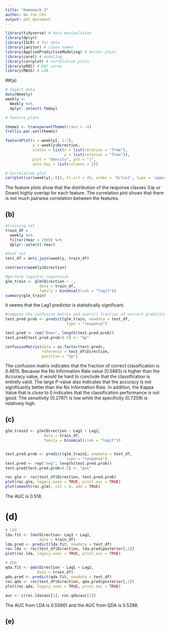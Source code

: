 ```yaml
---
title: "Homework 3"
author: Na Yun Cho
output: pdf_document
---
```

```r
library(tidyverse) # data manipulation
library(dplyr)
library(ISLR) # for data
library(janitor) # clean names 
library(AppliedPredictiveModeling) # better plots
library(caret) # modeling
library(corrplot) # correlation plots
library(pROC) # ROC curve
library(MASS) # LDA
```

##(a)
```r
# Import data
data(Weekly)
weekly <-
  Weekly %>% 
  dplyr::select(-Today)

# Feature plots

theme1 <- transparentTheme(trans = .4)
trellis.par.set(theme1)

featurePlot(x = weekly[, 1:7], 
            y = weekly$Direction,
            scales = list(x = list(relation = "free"), 
                          y = list(relation = "free")),
            plot = "density", pch = "|", 
            auto.key = list(columns = 2))

# Correlation plot 
corrplot(cor(weekly[,-8]), tl.srt = 45, order = 'hclust', type = 'upper')
```
The feature plots show that the distribution of the response classes (Up or Down) highly overlap for each feature. 
The correlation plot shows that there is not much pairwise correlation between the features. 

## (b)
```r
#training set
train_df =
  weekly %>%
  filter(Year < 2009) %>% 
  dplyr::select(-Year)

#test set
test_df = anti_join(weekly, train_df)

contrasts(weekly$Direction)

#perform logistic regression
glm_train <- glm(Direction ~ ., 
               data = train_df, 
               family = binomial(link = "logit"))
summary(glm_train)
```
It seems that the Lag1 predictor is statistically significant. 

```r
#compute the confusion matrix and overall fraction of correct predictions using the test data 
test.pred.prob <- predict(glm_train, newdata = test_df,
                           type = "response")

test.pred <- rep("Down", length(test.pred.prob))
test.pred[test.pred.prob>0.5] <- "Up"

confusionMatrix(data = as.factor(test.pred),
                reference = test_df$Direction,
                positive = "Up")
```
The confusion matrix indicates that the fraction of correct classification is 0.4615. 
Because the No Information Rate value (0.5865) is higher than the Accuracy value, it would be hard to conclude that the classification is entirely valid. The large P-value also indicates that the accuracy is not significantly better than the No Information Rate. 
In addition, the Kappa Value that is close to 0 indicates that the classification performance is not good. 
The sensitivity (0.2787) is low while the specificity (0.7209) is relatively high. 


## (c)
```r
glm_train2 <- glm(Direction ~ Lag1 + Lag2,
                 data = train_df, 
                 family = binomial(link = "logit"))


test.pred.prob <- predict(glm_train2, newdata = test_df,
                           type = "response")
test.pred <- rep("neg", length(test.pred.prob))
test.pred[test.pred.prob>0.5] <- "pos"

roc.glm <- roc(test_df$Direction, test.pred.prob)
plot(roc.glm, legacy.axes = TRUE, print.auc = TRUE)
plot(smooth(roc.glm), col = 4, add = TRUE)
```
The AUC is 0.518. 

# (d) 
```r
# LDA
lda.fit <- lda(Direction~ Lag1 + Lag2,
               data = train_df)
lda.pred <- predict(lda.fit, newdata = test_df)
roc.lda <- roc(test_df$Direction, lda.pred$posterior[,2])
plot(roc.lda, legacy.axes = TRUE, print.auc = TRUE)

# QDA
qda.fit <- qda(Direction ~ Lag1 + Lag2,
              data = train_df)
qda.pred <- predict(qda.fit, newdata = test_df)
roc.qda <- roc(test_df$Direction, qda.pred$posterior[,2])
plot(roc.qda, legacy.axes = TRUE, print.auc = TRUE)
               
auc <- c(roc.lda$auc[1], roc.qda$auc[1])
```
The AUC from LDA is 0.55661 and the AUC from QDA is 0.5288. 

## (e)
```r

```

